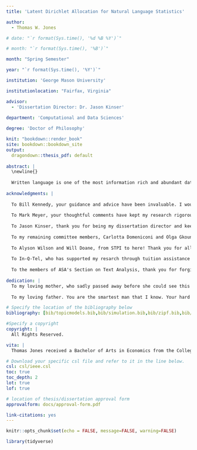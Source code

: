 ```yaml
---
title: 'Latent Dirichlet Allocation for Natural Language Statistics'

author:
  - Thomas W. Jones

# date: "`r format(Sys.time(), '%d %B %Y')`"

# month: "`r format(Sys.time(), '%B')`"

month: "Spring Semester"

year: "`r format(Sys.time(), '%Y')`"

institution: 'George Mason University'

institutionlocation: "Fairfax, Virginia"

advisor: 
  - 'Dissertation Director: Dr. Jason Kinser'
  
department: 'Computational and Data Sciences'

degree: 'Doctor of Philosophy'

knit: "bookdown::render_book"
site: bookdown::bookdown_site
output: 
  dragondown::thesis_pdf: default
  
abstract: |
  \newline{}
  
  Written language is one of the most information rich and abundant data sources available. Rigorous statistical study of linguistic phenomena can elevate the digital humanities, linguistic applications to computational social science, and statistics itself. As yet, statistical applications to language, whether in linguistics, computation, or otherwise, are largely _ad hoc_. Performance gains in modeling have largely been due to two factors: fine tuning transfer learning and increasing the size and complexity of models. Due to the statistical nature of human language---governed by several power law phenomena---fine tuning transfer learning may be advantageous for corpus analyses, not just artificial intelligence applications. Yet state of the art "transformer" models are expensive and opaque. I propose we revisit Latent Dirichlet Allocation (LDA). As a parametric statistical model of a data generating process, it has the potential to be used in statistically rigorous ways to study written language. In this dissertation, I state my case for what I refer to as "natural language statistics", a more statistically rigorous take on analyzing text data. I link the data generating process for LDA to Zipf's law and use that relationship to engage in simulation studies for LDA. I also develop a coefficient of determination for topic models, extend LDA to enable pre-train/fine tuning transfer learning, and implement this research and more in an R package, _tidylda_. 
  
acknowledgments: |
  
  To Bill Kennedy, your guidance and advice have been invaluable. I wouldn't be here without you. Thank you.
  
  To Mark Meyer, your thoughtful comments have kept my research rigorous and grounded in statistical best practices. Thank you.
  
  To Jason Kinser, thank you for being my dissertation director and keeping this committee (and our department) running.
  
  To my remaining committee members, Carlotta Domeniconi and Olga Gkountouna, thank you for your time and thoughtful comments. 
  
  To Alyson Wilson and Will Doane, from STPI to here! Thank you for all of your coaching and guidance over the years.
  
  To In-Q-Tel, who has supported my resarch through tuition assistance and work flexibility, thank you.
  
  To the members of ASA's Section on Text Analysis, thank you for forging a path to bring analyses of language to the statistical mainstream. I am eager to see what a collection of motivated statisticians can contribute to the field.
  
dedication: |
  To my loving mother, who sadly passed away before she could see this moment. Your love and dedication shaped me into the man I am today. For that I am eternally grateful.
  
  To my loving father. You are the smartest man that I know. Your hard work and dedication to your career have served me as an example and a curse. May I some day be fit to fill your shoes.

# Specify the location of the bibliography below
bibliography: [bib/topicmodels.bib,bib/simulation.bib,bib/zipf.bib,bib/manual_entry.bib,bib/transformers.bib,bib/software.bib]

#Specify a copyright
copyright: |
  All Rights Reserved.

vita: |
  Thomas Jones received a Bachelor of Arts in Economics from the College of William and Mary in 2009 and went on to receive a Master of Science in Mathematics and Statistics from Georgetown University in 2012. He is a veteran of the US Marine Corps, having served as an enlisted rifleman from 2000 to 2004. After receiving his Doctor of Philosophy in Computational Sciences and Informatics from George Mason University, he will continue his career as a technology entrepreneur.

# Download your specific csl file and refer to it in the line below.
csl: csl/ieee.csl
toc: true
toc_depth: 2
lot: true
lof: true

# location of thesis/dissertation approval form
approvalform: docs/approval-form.pdf

link-citations: yes
---
```


```r
knitr::opts_chunk$set(echo = FALSE, message=FALSE, warning=FALSE)

library(tidyverse)
```


